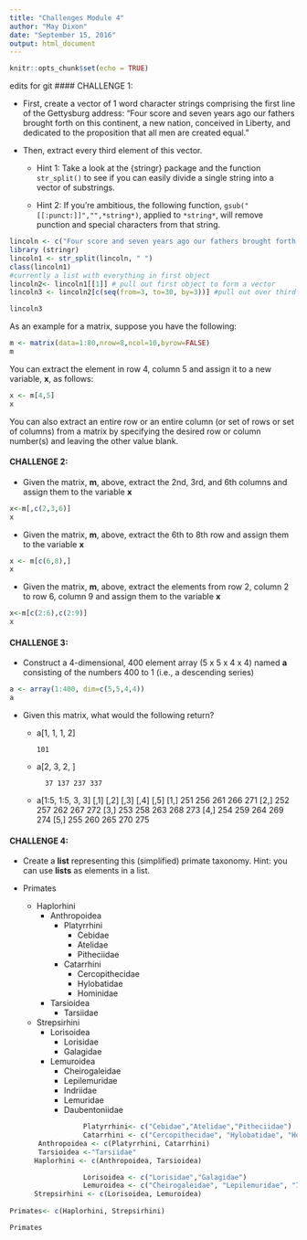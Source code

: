 ```yaml
---
title: "Challenges Module 4"
author: "May Dixon"
date: "September 15, 2016"
output: html_document
---
```


```r
knitr::opts_chunk$set(echo = TRUE)
```
edits for git 
#### CHALLENGE 1:
 
- First, create a vector of 1 word character strings comprising the first line of the Gettysburg address: "Four score and seven years ago our fathers brought forth on this continent, a new nation, conceived in Liberty, and dedicated to the proposition that all men are created equal."

- Then, extract every third element of this vector.

	- Hint 1: Take a look at the {stringr} package and the function `str_split()` to see if you can easily divide a single string into a vector of substrings.

	- Hint 2: If you're ambitious, the following function, `gsub("[[:punct:]]","",*string*)`, applied to `*string*`, will remove punction and special characters from that string.

```r

lincoln <- c("Four score and seven years ago our fathers brought forth on this continent, a new nation, conceived in Liberty, and dedicated to the proposition that all men are created equal.")
library (stringr)
lincoln1 <- str_split(lincoln, " ")
class(lincoln1) 
#currently a list with everything in first object
lincoln2<- lincoln1[[1]] # pull out first object to form a vector
lincoln3 <- lincoln2[c(seq(from=3, to=30, by=3))] #pull out over third row

lincoln3

```

As an example for a matrix, suppose you have the following:

``` r
m <- matrix(data=1:80,nrow=8,ncol=10,byrow=FALSE)
m
```

You can extract the element in row 4, column 5 and assign it to a new variable, **x**, as follows:

``` r
x <- m[4,5]
x
```

You can also extract an entire row or an entire column (or set of rows or set of columns) from a matrix by specifying the desired row or column number(s) and leaving the other value blank.

#### CHALLENGE 2:

- Given the matrix, **m**, above, extract the 2nd, 3rd, and 6th columns and assign them to the variable **x**
```r
x<-m[,c(2,3,6)]
x

```
- Given the matrix, **m**, above, extract the 6th to 8th row and assign them to the variable **x**
```r
x <- m[c(6,8),]
x
```
- Given the matrix, **m**, above, extract the elements from row 2, column 2 to row 6, column 9 and assign them to the variable **x**
```r
x<-m[c(2:6),c(2:9)]
x
```
#### CHALLENGE 3:

- Construct a 4-dimensional, 400 element array (5 x 5 x 4 x 4) named **a** consisting of the numbers 400 to 1 (i.e., a descending series)

```r
a <- array(1:400, dim=c(5,5,4,4))
a
```
- Given this matrix, what would the following return?

	- a[1, 1, 1, 2]
	
	      101

	- a[2, 3, 2, ]

            37 137 237 337
      
	- a[1:5, 1:5, 3, 3]
             [,1] [,2] [,3] [,4] [,5]
            [1,]  251  256  261  266  271
            [2,]  252  257  262  267  272
            [3,]  253  258  263  268  273
            [4,]  254  259  264  269  274
            [5,]  255  260  265  270  275
	      


#### CHALLENGE 4:

- Create a **list** representing this (simplified) primate taxonomy. Hint: you can use **lists** as elements in a list.

- Primates
	- Haplorhini
		- Anthropoidea
			- Platyrrhini
				- Cebidae
				- Atelidae
				- Pitheciidae
			- Catarrhini
				- Cercopithecidae
				- Hylobatidae
				- Hominidae
		- Tarsioidea
			- Tarsiidae
	- Strepsirhini
		- Lorisoidea
			- Lorisidae
			- Galagidae
		- Lemuroidea
			- Cheirogaleidae
			- Lepilemuridae
			- Indriidae
			- Lemuridae
			- Daubentoniidae
			
```r
                  Platyrrhini<- c("Cebidae","Atelidae","Pitheciidae")
                  Catarrhini <- c("Cercopithecidae", "Hylobatidae", "Hominidae")
       Anthropoidea <- c(Platyrrhini, Catarrhini)
       Tarsioidea <-"Tarsiidae"
      Haplorhini <- c(Anthropoidea, Tarsioidea)

                  Lorisoidea <- c("Lorisidae","Galagidae")
                  Lemuroidea <- c("Cheirogaleidae", "Lepilemuridae", "Indriidae", "Lemuridae", "Daubentoniidae")
      Strepsirhini <- c(Lorisoidea, Lemuroidea)
      
Primates<- c(Haplorhini, Strepsirhini)

Primates

```
